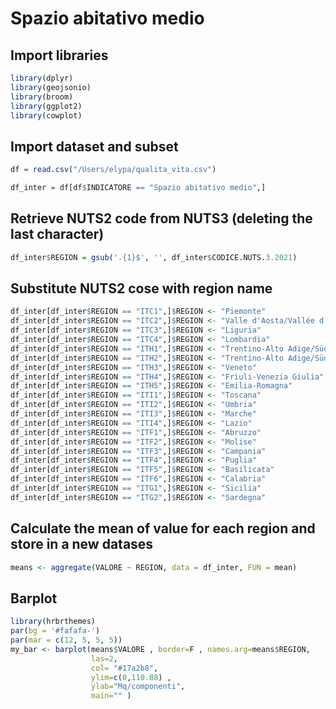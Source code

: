 # Spazio abitativo medio

## Import libraries
```r

library(dplyr)
library(geojsonio)
library(broom)
library(ggplot2)
library(cowplot)

```

## Import dataset and subset
```r
df = read.csv("/Users/elypa/qualita_vita.csv")

df_inter = df[df$INDICATORE == "Spazio abitativo medio",]
```

## Retrieve NUTS2 code from NUTS3 (deleting the last character)
```r
df_inter$REGION = gsub('.{1}$', '', df_inter$CODICE.NUTS.3.2021)
```

## Substitute NUTS2 cose with region name
```r
df_inter[df_inter$REGION == "ITC1",]$REGION <- "Piemonte"
df_inter[df_inter$REGION == "ITC2",]$REGION <- "Valle d'Aosta/Vallée d'Aoste"
df_inter[df_inter$REGION == "ITC3",]$REGION <- "Liguria"
df_inter[df_inter$REGION == "ITC4",]$REGION <- "Lombardia"
df_inter[df_inter$REGION == "ITH1",]$REGION <- "Trentino-Alto Adige/Südtirol"
df_inter[df_inter$REGION == "ITH2",]$REGION <- "Trentino-Alto Adige/Südtirol"
df_inter[df_inter$REGION == "ITH3",]$REGION <- "Veneto"
df_inter[df_inter$REGION == "ITH4",]$REGION <- "Friuli-Venezia Giulia"
df_inter[df_inter$REGION == "ITH5",]$REGION <- "Emilia-Romagna"
df_inter[df_inter$REGION == "ITI1",]$REGION <- "Toscana"
df_inter[df_inter$REGION == "ITI2",]$REGION <- "Umbria"
df_inter[df_inter$REGION == "ITI3",]$REGION <- "Marche"
df_inter[df_inter$REGION == "ITI4",]$REGION <- "Lazio"
df_inter[df_inter$REGION == "ITF1",]$REGION <- "Abruzzo"
df_inter[df_inter$REGION == "ITF2",]$REGION <- "Molise"
df_inter[df_inter$REGION == "ITF3",]$REGION <- "Campania"
df_inter[df_inter$REGION == "ITF4",]$REGION <- "Puglia"
df_inter[df_inter$REGION == "ITF5",]$REGION <- "Basilicata"
df_inter[df_inter$REGION == "ITF6",]$REGION <- "Calabria"
df_inter[df_inter$REGION == "ITG1",]$REGION <- "Sicilia"
df_inter[df_inter$REGION == "ITG2",]$REGION <- "Sardegna"

```

## Calculate the mean of value for each region and store in a new datases
```r
means <- aggregate(VALORE ~ REGION, data = df_inter, FUN = mean)

```

## Barplot
```r
library(hrbrthemes)
par(bg = '#fafafa-')
par(mar = c(12, 5, 5, 5))
my_bar <- barplot(means$VALORE , border=F , names.arg=means$REGION, 
                  las=2, 
                  col= "#17a2b8", 
                  ylim=c(0,110.88) , 
                  ylab="Mq/componenti",
                  main="" )
 
```

